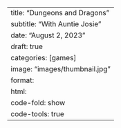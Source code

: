 --- 
title: "Dungeons and Dragons" 
subtitle: "With Auntie Josie" 
date: "August 2, 2023" 
draft: true
categories: [games] 
image: "images/thumbnail.jpg" 
format: 
  html: 
    code-fold: show 
    code-tools: true 
---